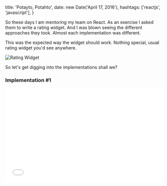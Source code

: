 
  title: 'Potayto, Potahto',
  date: new Date('April 17, 2016'),
  hashtags: ['reactjs', 'javascript'],
}


So these days I am mentoring my team on React. As an exercise I asked them to
write a rating widget. And I was blown seeing the different approaches they
took. Almost each implementation was different.

This was the expected way the widget should work. Nothing special, usual rating
widget you'd see anywhere.

<img src={ratingWidget} alt="Rating Widget" />

So let's get digging into the implementations shall we?

### Implementation #1

<iframe
  width="100%"
  height="300"
  src="//jsfiddle.net/nayaabkhan/65e1vmgu/3/embedded/js,html,css,result/dark/"
  allowFullScreen
  frameBorder="0"
/>

So, this is a very straighforward implementation. A state `current` to track the
currently set rating and another `supposed` to track the rating when user is
changing it. The `rating` state is used to map over each star. An unnecessary
one. Could have just used a `for` loop instead. `handleSetRating` sets the
`current` state when a star is clicked. `handleSupposeRating` changes the
`supposed` as the user hovers around the stars. `handleRevertRating` resets the
`supposed` to the last set `current` values to revert when the user just aborts
hovering over the widget. Pretty simple.

All the heavy lifting is done by the `RatingList` component. While the
`RatingWidget` acts more like a "Container" component to the `RatingList`. A
very straight-forward implementation. But it could be improved.

### Implementation #2

<iframe
  width="100%"
  height="300"
  src="//jsfiddle.net/nayaabkhan/etjortLt/6/embedded/js,html,css,result/dark/"
  allowFullScreen
  frameBorder="0"
/>

This one has 3 set of components. It begins with a simple `Star` component that
is either active or inactive depending on its `isActive` property. It is a pure
components, very nice.

The `RatingWidget` is also a pure components and it just displays the ratings
based on the `size` and the `rating` props. Has a very simple implementation
again. It uses the `Star` component to simply a lot of the output. It also gets
3 callbacks, one for each:

1. `onRatingChange`: When the user clicks a star to pick a rating
2. `onChangeBegin`: When the user hovers over a star in the widget
3. `onChangeAbort`: When the user hovers out of a star

The `RatingWidgetContainer` is the "Container" for the `RatingWidget`. It has an
internal UI state to keep a track of the hovered star. The `handleChangeBegin`
and the `handleChangeAbort` are passed as the respective callbacks to the
`RatingWidget`.

This implementation is better than the first one. Refactors components well and
keeps stuff simple too.

### Implementation #3

<iframe
  width="100%"
  height="300"
  src="//jsfiddle.net/nayaabkhan/ckv51k1j/1/embedded/js,html,css,result/dark/"
  allowFullScreen
  frameBorder="0"
/>

This one is the most interesting one. There is just one component and it just
renders the stars depending on the current rating. So nothing special here. But
how does it do the hovering changes? It kind of hands of this task to CSS. The
`#rating .star:hover ~ .star` and `#rating:hover .star` are of interest to us.

The `#rating .star:hover ~ .star` uses the general sibling selector to render
all the following stars grey. So pretty smart here. But we also want to display
all the other stars golden. So it uses the `#rating:hover .star` to accomplish
it. Very cool indeed.

This is by far the best implementation. The ony thing is you need to be careful
with the styles. A lot depends on the way the markup is laid out and stlyed. For
instance, the `#rating` cannot be a block level element or if you hover on it
where there are no stars, all the stars will get active. Also, the specificity
of the `#rating .star:hover ~ .star` needs to be higher than
`#rating:hover .star` or it breaks too. In short, the JS gets simpler, but the
CSS get a beating.

### Fin.

It was interesting to see and critique the different implementations when I was
them first. Also I am pretty sure there could be some more interesting ways to
implement it. Also, I might have missed some points here. Feel free to post your
thoughts below in the comments or propse an even better solution. _Cheers!_
